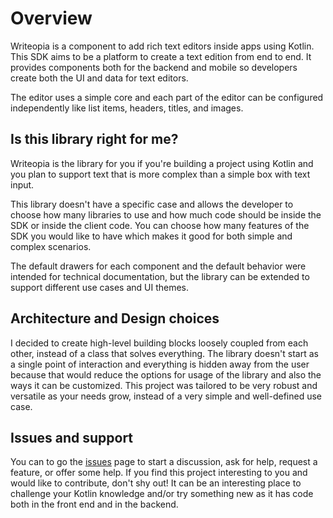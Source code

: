 # Overview

Writeopia is a component to add rich text editors inside apps using Kotlin. This SDK aims to be a platform to create a text edition from end to end. It provides components both for the backend and mobile so developers create both the UI and data for text editors.

The editor uses a simple core and each part of the editor can be configured independently like list items, headers, titles, and images.

## Is this library right for me?

Writeopia is the library for you if you're building a project using Kotlin and you plan to support text that is more complex than a simple box with text input.

This library doesn't have a specific case and allows the developer to choose how many libraries to use and how much code should be inside the SDK or inside the client code. You can choose how many features of the SDK you would like to have which makes it good for both simple and complex scenarios.

The default drawers for each component and the default behavior were intended for technical documentation, but the library can be extended to support different use cases and UI themes.

## Architecture and Design choices

I decided to create high-level building blocks loosely coupled from each other, instead of a class that solves everything. The library doesn't start as a single point of interaction and everything is hidden away from the user because that would reduce the options for usage of the library and also the ways it can be customized. This project was tailored to be very robust and versatile as your needs grow, instead of a very simple and well-defined use case.

## Issues and support

You can to go the [issues](https://github.com/leandroBorgesFerreira/Writeopia/issues) page to start a discussion, ask for help, request a feature, or offer some help. If you find this project interesting to you and would like to contribute, don't shy out! It can be an interesting place to challenge your Kotlin knowledge and/or try something new as it has code both in the front end and in the backend.


